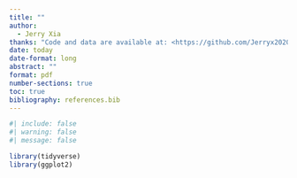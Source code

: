 ```yaml
---
title: ""
author: 
  - Jerry Xia
thanks: "Code and data are available at: <https://github.com/Jerryx2020/TTC_Delay_Analysis>"
date: today
date-format: long
abstract: ""
format: pdf
number-sections: true
toc: true 
bibliography: references.bib
---
```


```r
#| include: false
#| warning: false
#| message: false

library(tidyverse)
library(ggplot2)
```
